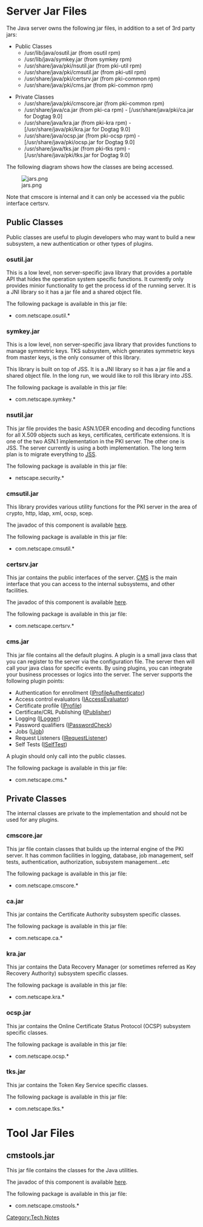 = Server Jar Files =

The Java server owns the following jar files, in addition to a set of 3rd party jars:

* Public Classes
** /usr/lib/java/osutil.jar (from osutil rpm)
** /usr/lib/java/symkey.jar (from symkey rpm)
** /usr/share/java/pki/nsutil.jar (from pki-util rpm)
** /usr/share/java/pki/cmsutil.jar (from pki-util rpm)
** /usr/share/java/pki/certsrv.jar (from pki-common rpm)
** /usr/share/java/pki/cms.jar (from pki-common rpm)

* Private Classes
** /usr/share/java/pki/cmscore.jar (from pki-common rpm)
** /usr/share/java/ca.jar (from pki-ca rpm) - [/usr/share/java/pki/ca.jar for Dogtag 9.0]
** /usr/share/java/kra.jar (from pki-kra rpm) - [/usr/share/java/pki/kra.jar for Dogtag 9.0]
** /usr/share/java/ocsp.jar (from pki-ocsp rpm) - [/usr/share/java/pki/ocsp.jar for Dogtag 9.0]
** /usr/share/java/tks.jar (from pki-tks rpm) - [/usr/share/java/pki/tks.jar for Dogtag 9.0]

The following diagram shows how the classes are being accessed.

[[Image:jars.png]]

Note that cmscore is internal and it can only be accessed via the public interface certsrv.

== Public Classes ==

Public classes are useful to plugin developers who may want to build a new subsystem, a new authentication or other types of plugins.

=== osutil.jar ===

This is a low level, non server-specific java library that provides a portable API that hides the operation system specific functions. It currently only provides minior functionality to get the process id of the running server. It is a JNI library so it has a jar file and a shared object file.

The following package is available in this jar file:

* com.netscape.osutil.*

=== symkey.jar ===

This is a low level, non server-specific java library that provides functions to manage symmetric keys. TKS subsystem, which generates symmetric keys from master keys, is the only consumer of this library. 

This library is built on top of JSS. It is a JNI library so it has a jar file and a shared object file. In the long run, we would like to roll this library into JSS.

The following package is available in this jar file:

* com.netscape.symkey.*

=== nsutil.jar ===

This jar file provides the basic ASN.1/DER encoding and decoding functions for all X.509 objects such as keys, certificates, certificate extensions. It is one of the two ASN.1 implementation in the PKI server. The other one is JSS. The server currently is using a both implementation. The long term plan is to migrate everything to [http://www.mozilla.org/projects/security/pki/jss/ JSS].

The following package is available in this jar file:

* netscape.security.*

=== cmsutil.jar ===

This library provides various utility functions for the PKI server in the area of crypto, http, ldap, xml, ocsp, scep.

The javadoc of this component is available [http://pki.fedoraproject.org/pki/javadocs/dogtag_9/pki-util here].

The following package is available in this jar file:

* com.netscape.cmsutil.*

=== certsrv.jar ===

This jar contains the public interfaces of the server. [http://pki.fedoraproject.org/pki/javadocs/dogtag_9/pki-common/com/netscape/certsrv/apps/CMS.html CMS] is the main interface that you can access to the internal subsystems, and other facilities.

The javadoc of this component is available [http://pki.fedoraproject.org/pki/javadocs/dogtag_9/pki-common here].

The following package is available in this jar file:

* com.netscape.certsrv.*

=== cms.jar ===

This jar file contains all the default plugins. A plugin is a small java class that you can register to the server via the configuration file. The server then will call your java class for specific events. By using plugins, you can integrate your business processes or logics into the server. The server supports the following plugin points:

* Authentication for enrollment ([http://pki.fedoraproject.org/pki/javadocs/dogtag_9/pki-common/com/netscape/certsrv/profile/IProfileAuthenticator.html IProfileAuthenticator])
* Access control evaluators ([http://pki.fedoraproject.org/pki/javadocs/dogtag_9/pki-common/com/netscape/certsrv/evaluators/IAccessEvaluator.html IAccessEvaluator])
* Certificate profile ([http://pki.fedoraproject.org/pki/javadocs/dogtag_9/pki-common/com/netscape/certsrv/profile/IProfile.html IProfile])
* Certificate/CRL Publishing ([http://pki.fedoraproject.org/pki/javadocs/dogtag_9/pki-common/com/netscape/certsrv/publish/ILdapPublisher.html IPublisher])
* Logging ([http://pki.fedoraproject.org/pki/javadocs/dogtag_9/pki-common/com/netscape/certsrv/logging/ILogger.html ILogger])
* Password qualifiers ([http://pki.fedoraproject.org/pki/javadocs/dogtag_9/pki-common/com/netscape/certsrv/password/IPasswordCheck.html IPasswordCheck])
* Jobs ([http://pki.fedoraproject.org/pki/javadocs/dogtag_9/pki-common/com/netscape/certsrv/jobs/IJob.html IJob])
* Request Listeners ([http://pki.fedoraproject.org/pki/javadocs/dogtag_9/pki-common/com/netscape/certsrv/request/IRequestListener.html IRequestListener])
* Self Tests ([http://pki.fedoraproject.org/pki/javadocs/dogtag_9/pki-common/com/netscape/certsrv/selftests/ISelfTest.html ISelfTest])

A plugin should only call into the public classes.

The following package is available in this jar file:

* com.netscape.cms.*

== Private Classes ==

The internal classes are private to the implementation and should not be used for any plugins. 

=== cmscore.jar ===

This jar file contain classes that builds up the internal engine of the PKI server. It has common facilities in logging, database, job management, self tests, authentication, authorization, subsystem management...etc

The following package is available in this jar file:

* com.netscape.cmscore.*

=== ca.jar ===

This jar contains the Certificate Authority subsystem specific classes.

The following package is available in this jar file:

* com.netscape.ca.*

=== kra.jar ===

This jar contains the Data Recovery Manager (or sometimes referred as Key Recovery Authority) subsystem specific classes.

The following package is available in this jar file:

* com.netscape.kra.*

=== ocsp.jar ===

This jar contains the Online Certificate Status Protocol (OCSP) subsystem specific classes.

The following package is available in this jar file:

* com.netscape.ocsp.*

=== tks.jar ===

This jar contains the Token Key Service specific classes.

The following package is available in this jar file:

* com.netscape.tks.*

= Tool Jar Files =

== cmstools.jar ==

This jar file contains the classes for the Java utilities.

The javadoc of this component is available [http://pki.fedoraproject.org/pki/javadocs/dogtag_9/pki-java-tools here].

The following package is available in this jar file:

* com.netscape.cmstools.*


[[Category:Tech Notes]]